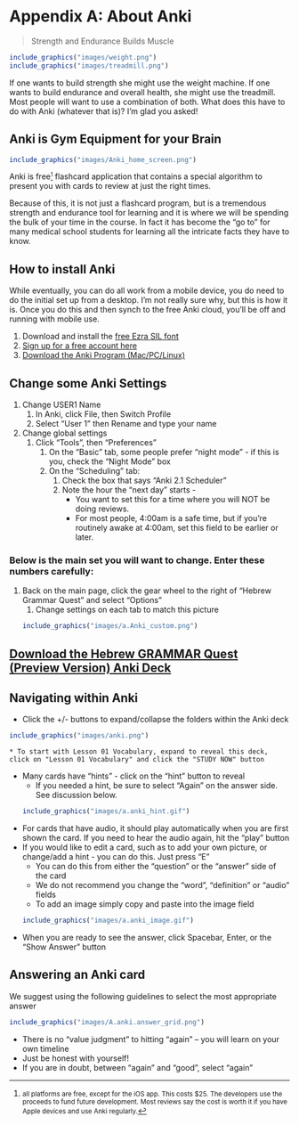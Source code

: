 # Appendix A: About Anki {- #Anki}


> Strength and Endurance Builds Muscle


```r

include_graphics("images/weight.png")
include_graphics("images/treadmill.png")
```


If one wants to build strength she might use the weight machine.  If one wants to build endurance and overall health, she might use the treadmill.  Most people will want to use a combination of both. What does this have to do with Anki (whatever that is)? I’m glad you asked!


## Anki is Gym Equipment for your Brain {-}

```r

include_graphics("images/Anki_home_screen.png")
```

Anki is free<small>^[<small>all platforms are free, except for the iOS app. This costs $25. The developers use the proceeds to fund future development.  Most reviews say the cost is worth it if you have Apple devices and use Anki regularly.</small>]</small> flashcard application that contains a special algorithm to present you with cards to review at just the right times.

Because of this, it is not just a flashcard program, but is a tremendous strength and endurance tool for learning and it is where we will be spending the bulk of your time in the course.  In fact it has become the “go to” for many medical school students for learning all the intricate facts they have to know.

## How to install Anki {-}

While eventually, you can do all work from a mobile device, you do need to do the initial set up from a desktop.  I'm not really sure why, but this is how it is.  Once you do this and then synch to the free Anki cloud, you'll be off and running with mobile use.

1. Download and install the [free Ezra SIL font](https://software.sil.org/downloads/r/ezra/EzraSIL-2.51.zip ){target="_blank"}
1. [Sign up for a free account here](https://ankiweb.net/account/register){target="_blank"}
1. [Download the Anki Program (Mac/PC/Linux)](https://apps.ankiweb.net/){target="_blank"}

## Change some Anki Settings {-}

1. Change USER1 Name 
    1. In Anki, click File, then Switch Profile  
    2. Select “User 1” then Rename and type your name
1. Change global settings
    1. Click "Tools", then "Preferences"
        1. On the "Basic" tab, some people prefer "night mode" - if this is you, check the "Night Mode" box
        2. On the "Scheduling" tab:
            1. Check the box that says "Anki 2.1 Scheduler"
            2. Note the hour the "next day" starts - 
                * You want to set this for a time where you will NOT be doing reviews.  
                * For most people, 4:00am is a safe time, but if you're routinely awake at 4:00am, set this field to be earlier or later.

### Below is the main set you will want to change.  Enter these numbers carefully: {-}

1. Back on the main page, click the gear wheel to the right of “Hebrew Grammar Quest” and select “Options”
    1. Change settings on each tab to match this picture
```r

include_graphics("images/a.Anki_custom.png")
```

## [Download the Hebrew GRAMMAR Quest (Preview Version) Anki Deck](./images/Hebrew Grammar Quest PREVIEW.apkg){target="_blank"} {-}


## Navigating within Anki {-}

* Click the +/- buttons to expand/collapse the folders within the Anki deck
```r

include_graphics("images/anki.png")
```
    * To start with Lesson 01 Vocabulary, expand to reveal this deck, click on "Lesson 01 Vocabulary" and click the "STUDY NOW" button
* Many cards have "hints" - click on the "hint" button to reveal
    * If you needed a hint, be sure to select "Again" on the answer side. See discussion below.
    ```r

include_graphics("images/a.anki_hint.gif")
```  
* For cards that have audio, it should play automatically when you are first shown the card. If you need to hear the audio again, hit the "play" button
* If you would like to edit a card, such as to add your own picture, or change/add a hint - you can do this.  Just press "E"
    * You can do this from either the "question" or the "answer" side of the card
    * We do not recommend you change the "word", "definition" or "audio" fields
    * To add an image simply copy and paste into the image field
```r

include_graphics("images/a.anki_image.gif")
```  
* When you are ready to see the answer, click Spacebar, Enter, or the "Show Answer" button

## Answering an Anki card {-}

We suggest using the following guidelines to select the most appropriate answer

```r

include_graphics("images/A.anki.answer_grid.png")
```     

* There is no “value judgment” to hitting “again” – you will learn on your own timeline
* Just be honest with yourself! 
* If you are in doubt, between “again” and “good”, select “again”

